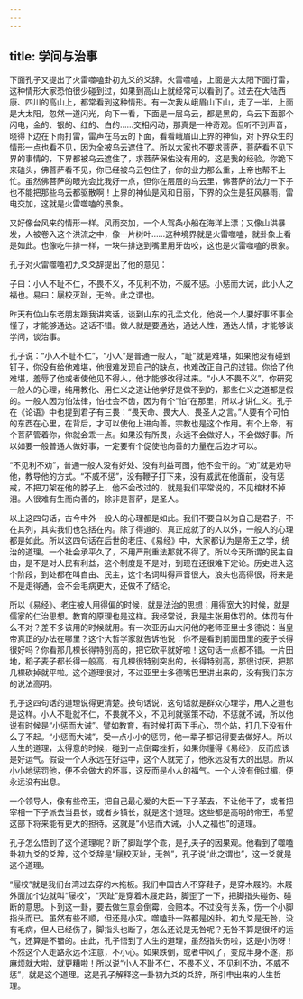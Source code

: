```yaml
---
---
---
```

title: 学问与治事
---




下面孔子又提出了火雷噬嗑卦初九爻的爻辞。火雷噬嗑，上面是大太阳下面打雷，这种情形大家恐怕很少碰到过，如果到高山上就经常可以看到了。过去在大陆西康、四川的高山上，都常看到这种情形。有一次我从峨眉山下山，走了一半，上面是大太阳，忽然一道闪光，向下一看，下面是一层乌云，都是黑的，乌云下面那个闪电，金的、银的、红的、白的……交相闪动，那真是一种奇观。但听不到声音，晓得下边在下雨打雷，雷声在乌云的下面，看看峨眉山上界的神仙，对下界众生的情形一点也看不见，因为全被乌云遮住了。所以大家也不要求菩萨，菩萨看不见下界的事情的，下界都被乌云遮住了，求菩萨保佑没有用的，这是我的经验。你跪下来磕头，佛菩萨看不见，你已经被乌云包住了，你的业力那么重，上帝也帮不上忙。虽然佛菩萨的眼光会比我好一点，但你在层层的乌云里，佛菩萨的法力一下子也不能把那些乌云都驱散啊！上界的神仙是风和日丽，下界的众生是狂风暴雨，雷电交加，这就是火雷噬嗑的景象。

又好像台风来的情形一样。风雨交加，一个人驾条小船在海洋上漂；又像山洪暴发，人被卷入这个洪流之中，像一片树叶……这种境界就是火雷噬嗑，就卦象上看是如此。也像吃牛排一样，一块牛排送到嘴里用牙齿咬，这也是火雷噬嗑的景象。

孔子对火雷噬嗑初九爻爻辞提出了他的意见：

子曰：小人不耻不仁，不畏不义，不见利不劝，不威不惩。小惩而大诫，此小人之福也。易曰：屦校灭趾，无咎。此之谓也。

昨天有位山东老朋友跟我讲笑话，谈到山东的孔孟文化，他说一个人要好事坏事全懂了，才能够通达。这话不错。做人就是要通达，通达人性，通达人情，才能够谈学问，谈治事。

孔子说：“小人不耻不仁”，“小人”是普通一般人，“耻”就是难堪，如果他没有碰到钉子，你没有给他难堪，他很难发现自己的缺点，也难改正自己的过错。你给了他难堪，羞辱了他或者使他见不得人，他才能够改得过来。“小人不畏不义”，你研究一般人的心理，纯用教化、用仁义之道让他学好是做不到的，那些仁义之道都是假的。一般人因为怕法律，怕社会不齿，因为有个“怕”在那里，所以才讲仁义。孔子在《论语》中也提到君子有三畏：“畏天命、畏大人、畏圣人之言。”人要有个可怕的东西在心里，在背后，才可以使他上进向善。宗教也是这个作用。有个上帝，有个菩萨管着你，你就会乖一点。如果没有所畏，永远不会做好人，不会做好事。所以如要一般普通人做好事，一定要有个促使他向善的力量在后边才可以。

“不见利不劝”，普通一般人没有好处、没有利益可图，他不会干的。“劝”就是劝导他，教导他的方式。“不威不惩”，没有鞭子打下来，没有威武在他面前，没有惩戒，不把刀架在他的脖子上，他不会改过的，就是我们平常说的，不见棺材不掉泪。人很难有生而向善的，除非是菩萨，是圣人。

以上这四句话，古今中外一般人的心理都是如此。我们不要自以为自己是君子，不在其列，其实我们也包括在内。除了得道的、真正成就了的人以外，一般人的心理都是如此。所以这四句话在后世的老庄、《易经》中，大家都认为是帝王之学，统治的道理。一个社会承平久了，不用严刑重法那就不得了。所以今天所谓的民主自由，是不是对人民有利益，这个制度是不是对，到现在还很难下定论。历史进入这个阶段，到处都在叫自由、民主，这个名词叫得声音很大，浪头也高得很，将来是不是走得通，会不会毛病更大，还做不了结论。

所以《易经》、老庄被人用得偏的时候，就是法治的思想；用得宽大的时候，就是儒家的仁治思想。教育的原理也是这样。我经常说，我是主张用体罚的。体罚有什么不对？差不多该用的时候就用。有一次亚历山大问他的老师亚里士多德说：当皇帝真正的办法在哪里？这个大哲学家就告诉他说：你不是看到前面田里的麦子长得很好吗？你看那几棵长得特别高的，把它砍平就好啦！这句话一点都不错。一片田地，稻子麦子都长得一般高，有几棵很特别突出的，长得特别高，那很讨厌，把那几棵砍掉就平啦。这个道理很对，不过亚里士多德嘴巴里讲出来的，没有我们东方的说法高明。

孔子这四句话的道理说得更清楚。换句话说，这句话就是群众心理学，用人之道也是这样。小人不耻就不仁，不畏就不义，不见利就驱策不动，不惩就不诫，所以他说有时候是“小惩而大诫”。譬如教育，有时候打两下手心，罚个站，打几下没有什么了不起。“小惩而大诫”，受一点小小的惩罚，他一辈子都记得要去做好人。所以人生的道理，太得意的时候，碰到一点倒霉挫折，如果你懂得《易经》，反而应该是好运气。假设一个人永远在好运中，这个人就完了，他永远没有大的出息。所以小小地惩罚他，便不会做大的坏事，这反而是小人的福气。一个人没有倒过楣，便永远没有出息。

一个领导人，像有些帝王，把自己最心爱的大臣一下子革去，不让他干了，或者把宰相一下子派去当县长，或者乡镇长，就是这个道理。这些都是高明的帝王，希望这部下将来能有更大的担待。这就是“小惩而大诫，小人之福也”的道理。

孔子怎么悟到了这个道理呢？断了脚趾学个乖，是孔夫子的因果观。他看到了噬嗑卦初九爻的爻辞，这个爻辞是“屦校灭趾，无咎”，孔子说“此之谓也”，这一爻就是这个道理。

“屦校”就是我们台湾过去穿的木拖板。我们中国古人不穿鞋子，是穿木屐的。木屐外面加个边就叫“屦校”，“灭趾”是穿着木屐走路，脚歪了一下，把脚指头碰伤、碰断的意思。卜到这一卦，要去做生意会倒霉，会赔本。不过没有关系，伤一个小脚指头而已。虽然有些不顺，但还是小灾。噬嗑卦一路都是凶卦。初九爻是无咎，没有毛病，但人已经伤了，脚指头也断了，怎么还说是无咎呢？无咎不算是很坏的运气，还算是不错的。由此，孔子悟到了人生的道理，虽然指头伤啦，这是小伤呀！不然这个人走路永远不注意，不小心。如果跌倒，或者中风了，变成半身不遂，那麻烦就大啦，就更糟啦！所以说“小人不耻不仁，不畏不义，不见利不劝，不威不惩”，就是这个道理。这是孔子解释这一卦初九爻的爻辞，所引申出来的人生哲理。